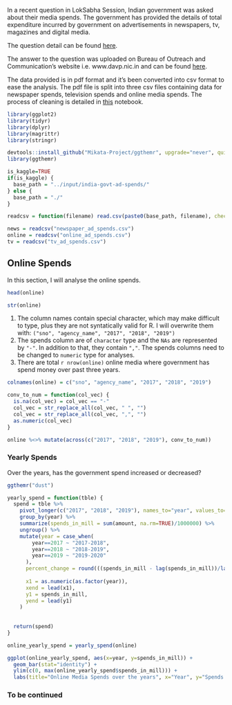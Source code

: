 
In a recent question in LokSabha Session, Indian government was asked about their media spends. The government has provided the details of total expenditure incurred by government on advertisements in newspapers, tv, magazines and digital media. 

The question detail can be found [here](http://164.100.47.194/Loksabha/Questions/QResult15.aspx?qref=20473&lsno=17).

The answer to the question was uploaded on Bureau of Outreach and Communication’s website i.e. www.davp.nic.in and can be found [here](http://www.davp.nic.in/writereaddata/Lok_Sabha_Question_No_2053.pdf).

The data provided is in pdf format and it's been converted into csv format to ease the analysis. The pdf file is split into three csv files containing data for newspaper spends, television spends and online media spends. The process of cleaning is detailed in [this](https://www.kaggle.com/code/mohit2512/india-govt-ad-spends-source-data/notebook) notebook.

```{r pkgs, results="hide", warning=FALSE, message=FALSE}

library(ggplot2)
library(tidyr)
library(dplyr)
library(magrittr)
library(stringr)

devtools::install_github("Mikata-Project/ggthemr", upgrade="never", quiet=TRUE)
library(ggthemr)

```


```{r load-data}

is_kaggle=TRUE
if(is_kaggle) {
  base_path = "../input/india-govt-ad-spends/"
} else {
  base_path = "./"
}

readcsv = function(filename) read.csv(paste0(base_path, filename), check.names=FALSE)

news = readcsv("newspaper_ad_spends.csv")
online = readcsv("online_ad_spends.csv")
tv = readcsv("tv_ad_spends.csv")

```


## Online Spends

In this section, I will analyse the online spends.

```{r}

head(online)

```

```{r}
str(online)
```
1. The column names contain special character, which may make difficult to type, plus they are not syntatically valid for R. I will overwrite them with: `("sno", "agency_name", "2017", "2018", "2019")`
2. The spends column are of `character` type and the `NAs` are represented by `"-"`. In addition to that, they contain `","`. The spends columns need to be changed to `numeric` type for analyses.
3. There are total `r nrow(online)` online media where government has spend money over past three years.

```{r online-clean}

colnames(online) = c("sno", "agency_name", "2017", "2018", "2019")

conv_to_num = function(col_vec) {
  is.na(col_vec) = col_vec == "-"
  col_vec = str_replace_all(col_vec, " ", "")
  col_vec = str_replace_all(col_vec, ",", "")
  as.numeric(col_vec)
}

online %<>% mutate(across(c("2017", "2018", "2019"), conv_to_num))

```


### Yearly Spends

Over the years, has the government spend increased or decreased?


```{r online-yearly-spends}

ggthemr("dust")

yearly_spend = function(tble) {
  spend = tble %>% 
    pivot_longer(c("2017", "2018", "2019"), names_to="year", values_to="amount") %>% 
    group_by(year) %>% 
    summarize(spends_in_mill = sum(amount, na.rm=TRUE)/1000000) %>% 
    ungroup() %>% 
    mutate(year = case_when(
        year==2017 ~ "2017-2018",
        year==2018 ~ "2018-2019",
        year==2019 ~ "2019-2020"
      ),
      percent_change = round(((spends_in_mill - lag(spends_in_mill))/lag(spends_in_mill)), 3)*100,
      
      x1 = as.numeric(as.factor(year)),
      xend = lead(x1),
      y1 = spends_in_mill,
      yend = lead(y1)
    )
  
  
  return(spend)
}

online_yearly_spend = yearly_spend(online)

ggplot(online_yearly_spend, aes(x=year, y=spends_in_mill)) +
  geom_bar(stat="identity") + 
  ylim(c(0, max(online_yearly_spend$spends_in_mill))) + 
  labs(title="Online Media Spends over the years", x="Year", y="Spends (in million Rupees)")

```

### To be continued

